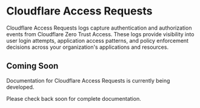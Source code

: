 # Cloudflare Access Requests

Cloudflare Access Requests logs capture authentication and authorization events from Cloudflare Zero Trust Access. These logs provide visibility into user login attempts, application access patterns, and policy enforcement decisions across your organization's applications and resources.

## Coming Soon

Documentation for Cloudflare Access Requests is currently being developed.

Please check back soon for complete documentation.
